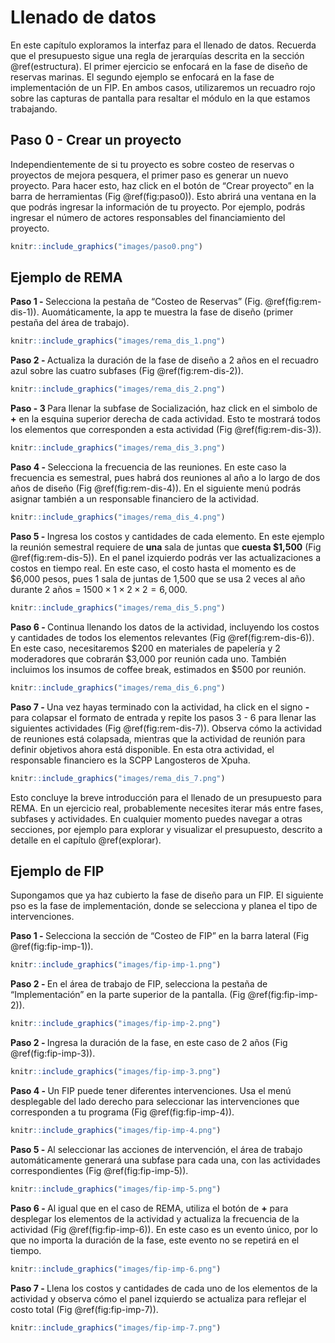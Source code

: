 # Llenado de datos {#llenado}

En este capítulo exploramos la interfaz para el llenado de datos. Recuerda que el presupuesto sigue una regla de jerarquías descrita en la sección \@ref(estructura). El primer ejercicio se enfocará en la fase de diseño de reservas marinas. El segundo ejemplo se enfocará en la fase de implementación de un FIP. En ambos casos, utilizaremos un recuadro rojo sobre las capturas de pantalla para resaltar el módulo en la que estamos trabajando.

## Paso 0 - Crear un proyecto

Independientemente de si tu proyecto es sobre costeo de reservas o proyectos de mejora pesquera, el primer paso es generar un nuevo proyecto. Para hacer esto, haz click en el botón de "Crear proyecto" en la barra de herramientas (Fig \@ref(fig:paso0)). Esto abrirá una ventana en la que podrás ingresar la información de tu proyecto. Por ejemplo, podrás ingresar el número de actores responsables del financiamiento del proyecto.


```r
knitr::include_graphics("images/paso0.png")
```


## Ejemplo de REMA {#rema}

**Paso 1 - ** Selecciona la pestaña de "Costeo de Reservas" (Fig. \@ref(fig:rem-dis-1)). Auomáticamente, la app te muestra la fase de diseño (primer pestaña del área de trabajo).

```r
knitr::include_graphics("images/rema_dis_1.png")
```

**Paso 2 - ** Actualiza la duración de la fase de diseño a 2 años en el recuadro azul sobre las cuatro subfases (Fig \@ref(fig:rem-dis-2)).

```r
knitr::include_graphics("images/rema_dis_2.png")
```

**Paso - 3 ** Para llenar la subfase de Socialización, haz click en el simbolo de **+** en la esquina superior derecha de cada actividad. Esto te mostrará todos los elementos que corresponden a esta actividad (Fig \@ref(fig:rem-dis-3)).

```r
knitr::include_graphics("images/rema_dis_3.png")
```

**Paso 4 - ** Selecciona la frecuencia de las reuniones. En este caso la frecuencia es semestral, pues habrá dos reuniones al año a lo largo de dos años de diseño (Fig \@ref(fig:rem-dis-4)). En el siguiente menú podrás asignar también a un responsable financiero de la actividad.

```r
knitr::include_graphics("images/rema_dis_4.png")
```

**Paso 5 - ** Ingresa los costos y cantidades de cada elemento. En este ejemplo la reunión semestral requiere de **una** sala de juntas que **cuesta \$1,500** (Fig \@ref(fig:rem-dis-5)). En el panel izquierdo podrás ver las actualizaciones a costos en tiempo real. En este caso, el costo hasta el momento es de \$6,000 pesos, pues 1 sala de juntas de 1,500 que se usa 2 veces al año durante 2 años = $1500 \times 1 \times 2 \times 2 = 6,000$.

```r
knitr::include_graphics("images/rema_dis_5.png")
```

**Paso 6 - ** Continua llenando los datos de la actividad, incluyendo los costos y cantidades de todos los elementos relevantes (Fig \@ref(fig:rem-dis-6)). En este caso, necesitaremos \$200 en materiales de papelería y 2 moderadores que cobrarán \$3,000 por reunión cada uno. También incluimos los insumos de coffee break, estimados en \$500 por reunión.

```r
knitr::include_graphics("images/rema_dis_6.png")
```

**Paso 7 - ** Una vez hayas terminado con la actividad, ha click en el signo **-** para colapsar el formato de entrada y repite los pasos 3 - 6 para llenar las siguientes actividades (Fig \@ref(fig:rem-dis-7)). Observa cómo la actividad de reuniones está colapsada, mientras que la actividad de reunión para definir objetivos ahora está disponible. En esta otra actividad, el responsable financiero es la SCPP Langosteros de Xpuha.

```r
knitr::include_graphics("images/rema_dis_7.png")
```

Esto concluye la breve introducción para el llenado de un presupuesto para REMA. En un ejercicio real, probablemente necesites iterar más entre fases, subfases y actividades. En cualquier momento puedes navegar a otras secciones, por ejemplo para explorar y visualizar el presupuesto, descrito a detalle en el capítulo \@ref(explorar).


## Ejemplo de FIP {#fip}

Supongamos que ya haz cubierto la fase de diseño para un FIP. El siguiente pso es la fase de implementación, donde se selecciona y planea el tipo de intervenciones.

**Paso 1 - ** Selecciona la sección de "Costeo de FIP" en la barra lateral (Fig \@ref(fig:fip-imp-1)).

```r
knitr::include_graphics("images/fip-imp-1.png")
```

**Paso 2 - ** En el área de trabajo de FIP, selecciona la pestaña de "Implementación" en la parte superior de la pantalla. (Fig \@ref(fig:fip-imp-2)).

```r
knitr::include_graphics("images/fip-imp-2.png")
```

**Paso 2 - ** Ingresa la duración de la fase, en este caso de 2 años (Fig \@ref(fig:fip-imp-3)).

```r
knitr::include_graphics("images/fip-imp-3.png")
```

**Paso 4 - ** Un FIP puede tener diferentes intervenciones. Usa el menú desplegable del lado derecho para seleccionar las intervenciones que corresponden a tu programa (Fig \@ref(fig:fip-imp-4)).

```r
knitr::include_graphics("images/fip-imp-4.png")
```

**Paso 5 - ** Al seleccionar las acciones de intervención, el área de trabajo automáticamente generará una subfase para cada una, con las actividades correspondientes (Fig \@ref(fig:fip-imp-5)).

```r
knitr::include_graphics("images/fip-imp-5.png")
```

**Paso 6 - ** Al igual que en el caso de REMA, utiliza el botón de **+** para desplegar los elementos de la actividad y actualiza la frecuencia de la actividad (Fig \@ref(fig:fip-imp-6)). En este caso es un evento único, por lo que no importa la duración de la fase, este evento no se repetirá en el tiempo.

```r
knitr::include_graphics("images/fip-imp-6.png")
```

**Paso 7 - **  Llena los costos y cantidades de cada uno de los elementos de la actividad y observa cómo el panel izquierdo se actualiza para reflejar el costo total (Fig \@ref(fig:fip-imp-7)).

```r
knitr::include_graphics("images/fip-imp-7.png")
```
